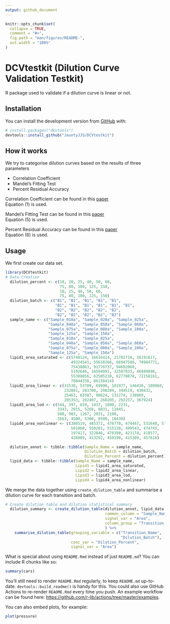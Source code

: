 ```yaml
---
output: github_document
---
```


<!-- README.md is generated from README.Rmd. Please edit that file -->

```r
knitr::opts_chunk$set(
  collapse = TRUE,
  comment = "#>",
  fig.path = "man/figures/README-",
  out.width = "100%"
)
```

# DCVtestkit (Dilution Curve Validation Testkit)

<!-- badges: start -->
<!-- badges: end -->

R package used to validate if a dilution curve is linear or not.

## Installation

You can install the development version from [GitHub](https://github.com/) with:

``` r
# install.packages("devtools")
devtools::install_github("JauntyJJS/DCVtestkit")
```
## How it works

We try to categorise dilution curves based on the results of three parameters  

* Correlation Coefficient  
* Mandel's Fitting Test  
* Percent Residual Accuracy  

Correlation Coefficient can be found in this [paper](https://link.springer.com/article/10.1007/s00769-002-0487-6)  
Equation (1) is used.

Mandel's Fitting Test can be found in this
[paper](https://pubs.rsc.org/en/content/articlelanding/2013/ay/c2ay26400e#!divAbstract)  
Equation (5) is used.

Percent Residual Accuracy can be found in this [paper](https://www.sciencedirect.com/science/article/abs/pii/S0039914018307549)  
Equation (6) is used.


## Usage

We first create our data set.

```r
library(DCVtestkit)
# Data Creation
  dilution_percent <- c(10, 20, 25, 40, 50, 60,
                        75, 80, 100, 125, 150,
                        10, 25, 40, 50, 60,
                        75, 80, 100, 125, 150)
  dilution_batch <- c("B1", "B1", "B1", "B1", "B1",
                      "B1", "B1", "B1", "B1", "B1", "B1",
                      "B2", "B2", "B2", "B2", "B2",
                      "B2", "B2", "B2", "B2", "B2")
  sample_name <- c("Sample_010a", "Sample_020a", "Sample_025a",
                   "Sample_040a", "Sample_050a", "Sample_060a",
                   "Sample_075a", "Sample_080a", "Sample_100a",
                   "Sample_125a", "Sample_150a",
                   "Sample_010a", "Sample_025a",
                   "Sample_040a", "Sample_050a", "Sample_060a",
                   "Sample_075a", "Sample_080a", "Sample_100a",
                   "Sample_125a", "Sample_150a")
  lipid1_area_saturated <- c(5748124, 16616414, 21702718, 36191617,
                             49324541, 55618266, 66947588, 74964771,
                             75438063, 91770737, 94692060,
                             5192648, 16594991, 32507833, 46499896,
                             55388856, 62505210, 62778078, 72158161,
                             78044338, 86158414)
  lipid2_area_linear <- c(31538, 53709, 69990, 101977, 146436, 180960,
                          232881, 283780, 298289, 344519, 430432,
                          25463, 63387, 90624, 131274, 138069,
                          205353, 202407, 260205, 292257, 367924)
  lipid3_area_lod <- c(544, 397, 829, 1437, 1808, 2231,
                       3343, 2915, 5268, 8031, 11045,
                       500, 903, 1267, 2031, 2100,
                       3563, 4500, 5300, 8500, 10430)
  lipid4_area_nonlinear <- c(380519, 485372, 478770, 474467, 531640, 576301,
                             501068, 550201, 515110, 499543, 474745,
                             197417, 322846, 478398, 423174, 418577,
                             426089, 413292, 450190, 415309, 457618)

  dilution_annot <- tibble::tibble(Sample_Name = sample_name,
                                   Dilution_Batch = dilution_batch,
                                   Dilution_Percent = dilution_percent)
  lipid_data <- tibble::tibble(Sample_Name = sample_name,
                               Lipid1 = lipid1_area_saturated,
                               Lipid2 = lipid2_area_linear,
                               Lipid3 = lipid3_area_lod,
                               Lipid4 = lipid4_area_nonlinear)
```

We merge the data together using `create_dilution_table` and summarise a dilution
curve for each transition and batch.

```r
# Create dilution table and dilution statistical summary
  dilution_summary <- create_dilution_table(dilution_annot, lipid_data,
                                            common_column = "Sample_Name",
                                            signal_var = "Area",
                                            column_group = "Transition_Name"
                                            ) %>%
    summarise_dilution_table(grouping_variable = c("Transition_Name",
                                                   "Dilution_Batch"),
                             conc_var = "Dilution_Percent",
                             signal_var = "Area")

```

What is special about using `README.Rmd` instead of just `README.md`? You can include R chunks like so:

```r
summary(cars)
```

You'll still need to render `README.Rmd` regularly, to keep `README.md` up-to-date. `devtools::build_readme()` is handy for this. You could also use GitHub Actions to re-render `README.Rmd` every time you push. An example workflow can be found here: <https://github.com/r-lib/actions/tree/master/examples>.

You can also embed plots, for example:

```r
plot(pressure)
```

